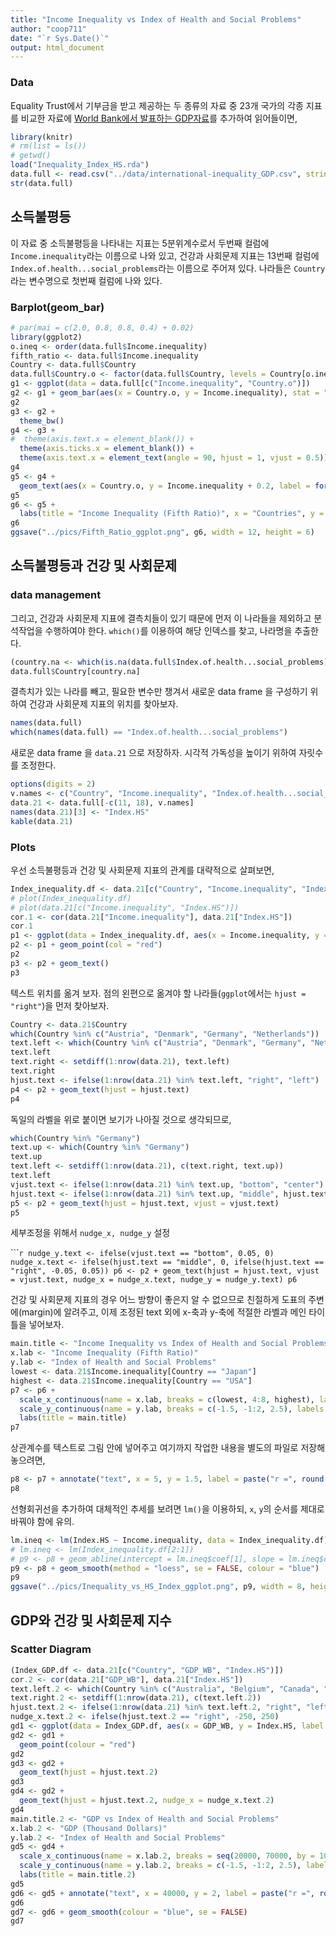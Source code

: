 ```yaml
---
title: "Income Inequality vs Index of Health and Social Problems"
author: "coop711"
date: "`r Sys.Date()`"
output: html_document
---
```


<!--
### Data Preparation

`xlsx` package는 Excel 자료를 다루는 데 매우 유용한데, `read.xlsx(filename, n)`의 구조로 되어 있으며, 여기서 `n`은 엑셀 시트의 번호이다.

```r
# install.packages("xlsx", repos = "https://cran.rstudio.com")
library(xlsx)
```
-->

### Data

Equality Trust에서 기부금을 받고 제공하는 두 종류의 자료 중 23개 국가의 각종 지표를 비교한 자료에 [World Bank에서 발표하는 GDP자료](https://en.wikipedia.org/wiki/List_of_countries_by_GDP_(PPP)_per_capita)를 추가하여 읽어들이면,

```r
library(knitr)
# rm(list = ls())
# getwd()
load("Inequality_Index_HS.rda")
data.full <- read.csv("../data/international-inequality_GDP.csv", stringsAsFactors = FALSE)
str(data.full)
```

## 소득불평등

이 자료 중 소득불평등을 나타내는 지표는 5분위계수로서 두번째 컬럼에 `Income.inequality`라는 이름으로 나와 있고, 건강과 사회문제 지표는 13번째 컬럼에 `Index.of.health...social_problems`라는 이름으로 주어져 있다. 나라들은 `Country`라는 변수명으로 첫번째 컬럼에 나와 있다. 

### Barplot(geom_bar)

```r
# par(mai = c(2.0, 0.8, 0.8, 0.4) + 0.02)
library(ggplot2)
o.ineq <- order(data.full$Income.inequality)
fifth_ratio <- data.full$Income.inequality
Country <- data.full$Country
data.full$Country.o <- factor(data.full$Country, levels = Country[o.ineq])
g1 <- ggplot(data = data.full[c("Income.inequality", "Country.o")]) 
g2 <- g1 + geom_bar(aes(x = Country.o, y = Income.inequality), stat = "identity", width = 0.8, fill = rev(rainbow(23, start = 0, end = 2/3)))
g2
g3 <- g2 + 
  theme_bw()
g4 <- g3 + 
#  theme(axis.text.x = element_blank()) + 
  theme(axis.ticks.x = element_blank()) +
  theme(axis.text.x = element_text(angle = 90, hjust = 1, vjust = 0.5))
g4
g5 <- g4 +
  geom_text(aes(x = Country.o, y = Income.inequality + 0.2, label = format(Income.inequality, digits = 3))) 
g5
g6 <- g5 +
  labs(title = "Income Inequality (Fifth Ratio)", x = "Countries", y = "Fifth Ratio")
g6
ggsave("../pics/Fifth_Ratio_ggplot.png", g6, width = 12, height = 6)
```

## 소득불평등과 건강 및 사회문제

### data management

그리고, 건강과 사회문제 지표에 결측치들이 있기 때문에 먼저 이 나라들을 제외하고 분석작업을 수행하여야 한다.
`which()`를 이용하여 해당 인덱스를 찾고, 나라명을 추출한다.

```r
(country.na <- which(is.na(data.full$Index.of.health...social_problems)))
data.full$Country[country.na]
```

결측치가 있는 나라를 빼고, 필요한 변수만 챙겨서 새로운 data frame 을 구성하기 위하여 건강과 사회문제 지표의 위치를 찾아보자.

```r
names(data.full)
which(names(data.full) == "Index.of.health...social_problems")
```

새로운 data frame 을 `data.21` 으로 저장하자. 시각적 가독성을 높이기 위하여 자릿수를 조정한다.

```r
options(digits = 2)
v.names <- c("Country", "Income.inequality", "Index.of.health...social_problems", "GDP_WB")
data.21 <- data.full[-c(11, 18), v.names]
names(data.21)[3] <- "Index.HS"
kable(data.21)
```

### Plots

우선 소득불평등과 건강 및 사회문제 지표의 관계를 대략적으로 살펴보면,

```r
Index_inequality.df <- data.21[c("Country", "Income.inequality", "Index.HS")]
# plot(Index_inequality.df)
# plot(data.21[c("Income.inequality", "Index.HS")])
cor.1 <- cor(data.21["Income.inequality"], data.21["Index.HS"])
cor.1
p1 <- ggplot(data = Index_inequality.df, aes(x = Income.inequality, y = Index.HS, label = Country)) + theme_bw()
p2 <- p1 + geom_point(col = "red")
p2
p3 <- p2 + geom_text()
p3
```

텍스트 위치를 옮겨 보자. 점의 왼편으로 옮겨야 할 나라들(`ggplot`에서는 `hjust = "right"`)을 먼저 찾아보자.

```r
Country <- data.21$Country
which(Country %in% c("Austria", "Denmark", "Germany", "Netherlands"))
text.left <- which(Country %in% c("Austria", "Denmark", "Germany", "Netherlands"))
text.left
text.right <- setdiff(1:nrow(data.21), text.left)
text.right
hjust.text <- ifelse(1:nrow(data.21) %in% text.left, "right", "left")
p4 <- p2 + geom_text(hjust = hjust.text)
p4
```

독일의 라벨을 위로 붙이면 보기가 나아질 것으로 생각되므로,

```r
which(Country %in% "Germany")
text.up <- which(Country %in% "Germany")
text.up
text.left <- setdiff(1:nrow(data.21), c(text.right, text.up))
text.left
vjust.text <- ifelse(1:nrow(data.21) %in% text.up, "bottom", "center")
hjust.text <- ifelse(1:nrow(data.21) %in% text.up, "middle", hjust.text)
p5 <- p2 + geom_text(hjust = hjust.text, vjust = vjust.text)
p5
```

세부조정을 위해서 `nudge_x, nudge_y` 설정

``````r
nudge_y.text <- ifelse(vjust.text == "bottom", 0.05, 0)
nudge_x.text <- ifelse(hjust.text == "middle", 0, ifelse(hjust.text == "right", -0.05, 0.05))
p6 <- p2 + geom_text(hjust = hjust.text, vjust = vjust.text, nudge_x = nudge_x.text, nudge_y = nudge_y.text)
p6
```

건강 및 사회문제 지표의 경우 어느 방향이 좋은지 알 수 없으므로 친절하게 도표의 주변에(margin)에 알려주고,
이제 조정된 text 외에 x-축과 y-축에 적절한 라벨과 메인 타이틀을 넣어보자.

```r
main.title <- "Income Inequality vs Index of Health and Social Problems" 
x.lab <- "Income Inequality (Fifth Ratio)"
y.lab <- "Index of Health and Social Problems"
lowest <- data.21$Income.inequality[Country == "Japan"]
highest <- data.21$Income.inequality[Country == "USA"]
p7 <- p6 +
  scale_x_continuous(name = x.lab, breaks = c(lowest, 4:8, highest), labels = c(lowest, 4:8, highest), limits = c(3, 9)) +
  scale_y_continuous(name = y.lab, breaks = c(-1.5, -1:2, 2.5), labels = c(expression("Better" %down% ""), -1:2, expression("Worse" %up% "")), limits = c(-1.5, 2.5)) +
  labs(title = main.title)
p7
```

상관계수를 텍스트로 그림 안에 넣어주고 여기까지 작업한 내용을 별도의 파일로 저장해 놓으려면,

```r
p8 <- p7 + annotate("text", x = 5, y = 1.5, label = paste("r =", round(cor.1, digits = 2)), size = 5)
p8
```

선형회귀선을 추가하여 대체적인 추세를 보려면 `lm()`을 이용하되, `x`, `y`의 순서를 제대로 바꿔야 함에 유의.

```r
lm.ineq <- lm(Index.HS ~ Income.inequality, data = Index_inequality.df)
# lm.ineq <- lm(Index_inequality.df[2:1])
# p9 <- p8 + geom_abline(intercept = lm.ineq$coef[1], slope = lm.ineq$coef[2], colour = "blue")
p9 <- p8 + geom_smooth(method = "loess", se = FALSE, colour = "blue")
p9
ggsave("../pics/Inequality_vs_HS_Index_ggplot.png", p9, width = 8, height = 6)
```

## GDP와 건강 및 사회문제 지수

### Scatter Diagram

```r
(Index_GDP.df <- data.21[c("Country", "GDP_WB", "Index.HS")])
cor.2 <- cor(data.21["GDP_WB"], data.21["Index.HS"])
text.left.2 <- which(Country %in% c("Australia", "Belgium", "Canada", "France"))
text.right.2 <- setdiff(1:nrow(data.21), c(text.left.2))
hjust.text.2 <- ifelse(1:nrow(data.21) %in% text.left.2, "right", "left")
nudge_x.text.2 <- ifelse(hjust.text.2 == "right", -250, 250)
gd1 <- ggplot(data = Index_GDP.df, aes(x = GDP_WB, y = Index.HS, label = Country)) + theme_bw()
gd2 <- gd1 + 
  geom_point(colour = "red")
gd2
gd3 <- gd2 + 
  geom_text(hjust = hjust.text.2)
gd3
gd4 <- gd2 + 
  geom_text(hjust = hjust.text.2, nudge_x = nudge_x.text.2)
gd4
main.title.2 <- "GDP vs Index of Health and Social Problems"
x.lab.2 <- "GDP (Thousand Dollars)"
y.lab.2 <- "Index of Health and Social Problems"
gd5 <- gd4 + 
  scale_x_continuous(name = x.lab.2, breaks = seq(20000, 70000, by = 10000), labels = seq(20, 70, by = 10), limits = c(20000, 70000)) +
  scale_y_continuous(name = y.lab.2, breaks = c(-1.5, -1:2, 2.5), labels = c(expression("Better" %down% ""), -1:2, expression("Worse" %up% "")), limits = c(-1.5, 2.5)) + 
  labs(title = main.title.2)
gd5
gd6 <- gd5 + annotate("text", x = 40000, y = 2, label = paste("r =", round(cor.2, digits = 2)), size = 5)
gd6
gd7 <- gd6 + geom_smooth(colour = "blue", se = FALSE)
gd7
```

<!--
### 미국의 경우

```r
data.usa <- read.xlsx("../data/USA-inequality.xls", 1, stringsAsFactors = FALSE)
str(data.usa)
```

당장 필요한 변수들만 모아서 data frame으로 재구성한다. 변수명 설정에 유의한다.

```r
data.usa.1 <- data.frame(Gini = data.usa$Income.Inequality,  HS.index = data.usa$Index.of.health...social.problems)
str(data.usa.1)
Gini <- data.usa.1$Gini
State <- data.usa$State
Abb <- data.usa$State.Abbrev
options(digits = 3)
kable(data.frame(State = State, State.Abb = Abb, data.usa.1))
```

주별 Gini계수를 `barplot()`으로 비교해 보자. 전부 0.4는 넘고 0.5는 넘지 않기 때문에 차이를 살피기 위해서 y축의 범위(`ylim = `)를 조정하였다. 이때 `xpd = FALSE`가 어떤 역할을 하는지 잘 알아두자.

```r
par(mai = c(2.0, 0.8, 0.8, 0.4) + 0.2)
o.Gini <- order(Gini)
b.Gini <- barplot(Gini[o.Gini], names.arg = State[o.Gini], col = rev(rainbow(50, start = 0, end = 4/6)), ylim = c(0.3, 0.52), xpd = FALSE, las = 2)
text(x = b.Gini[c(1, 25, 50)], y = Gini[o.Gini][c(1, 25, 50)] + 0.01, labels = format(Gini[o.Gini][c(1, 25, 50)], digits = 3))
title(main = "Gini Coefficients of United States")
```

간단한 산점도를 그리고, 추가 작업을 생각한다.

```r
plot(data.usa.1)
```

x-축과 y-축의 범위를 설정하고, `pch = 20`으로 다시 그린다.

```r
plot(data.usa.1, pch = 20, xlim = c(0.39, 0.51), ylim = c(-1.5, 2.0))
```

각 주의 약칭을 새겨넣는다.

```r
plot(data.usa.1, pch = 20, xlim = c(0.39, 0.51), ylim = c(-1.5, 2.0))
text(data.usa.1, labels = Abb, pos = 4)
```

겹쳐보이는 주의 약칭들로부터 인덱스를 추출한다.

```r
which(Abb %in% c("VT", "ME", "NE", "WA", "VA", "HI", "RI", "SC", "AR", "NC", "GA", "KY"))
```

점 왼쪽에 약칭을 넣을 주들의 인덱스를 저장한다. 나머지 인덱스는 오른쪽에 넣을 것으로 따로 저장한다.

```r
text.left.us <- which(Abb %in% c("VT", "ME", "NE", "WA", "VA", "HI", "RI", "SC", "AR", "NC", "GA", "KY"))
text.right.us <- setdiff(1:nrow(data.usa.1), text.left.us)
pos.text.us <- ifelse(1:nrow(data.usa.1) %in% text.left.us, 2, 4)
```

왼쪽, 오른쪽 위치를 조정한 주 약칭을 다시 넣는다.

```r
plot(data.usa.1, pch = 20, col = "red", xlim = c(0.39, 0.51), ylim = c(-1.5, 2.0))
text(data.usa.1, labels = Abb, pos = pos.text.us)
```

점 아래에 약칭을 넣을 주들의 인덱스를 찾는다. 왼쪽 인덱스, 오른쪽 인덱스에서 조정한다.

```r
text.down.us <- which(Abb %in% c("WA", "AR", "GA", "MN"))
which(text.left.us %in% text.down.us)
text.left.us <- setdiff(text.left.us, text.down.us)
text.right.us <- setdiff(text.right.us, text.down.us)
pos.text.us <- ifelse(1:nrow(data.usa.1) %in% text.down.us, 1, ifelse(1:nrow(data.usa.1) %in% text.left.us, 2, 4))
```

약칭 위치를 아래로 조정한 산점도를 다시 그린다.

```r
plot(data.usa.1, pch = 20, col = "red", xlim = c(0.39, 0.51), ylim = c(-1.5, 2.0))
text(data.usa.1, labels = Abb, pos = pos.text.us)
```

상관계수를 추가한다.

```r
plot(data.usa.1, pch = 20, col = "red", xlim = c(0.39, 0.51), ylim = c(-1.5, 2.0))
text(data.usa.1, labels = Abb, pos = pos.text.us)
cor.us <- cor(data.usa.1$HS.index, data.usa.1$Gini)
text(x = 0.42, y = 1.5, labels = paste("r =", round(cor.us, digits = 2)), col = "red", cex = 1.2)
```

단순회귀선을 추가한다.

```r
plot(data.usa.1, pch = 20, col = "red", xlim = c(0.39, 0.51), ylim = c(-1.5, 2.0))
text(data.usa.1, labels = Abb, pos = pos.text.us)
text(x = 0.42, y = 1.5, labels = paste("r =", round(cor.us, digits = 2)), col = "red", cex = 1.2)
# lm.ineq.us <- lm(HS.index ~ Gini, data = data.usa.1)
lm.ineq.us <- lm(data.usa.1[2:1])
abline(lm.ineq.us$coef, col = "blue")
# abline(lm(HS.index ~ Gini, data = data.usa.1)$coef)
```

주제목을 추가하고, `xlab`, `ylab`을 수정한다. 수직축의 의미를 명확히 한다.

```r
plot(data.usa.1, pch = 20, col = "red", xlim = c(0.39, 0.51), ylim = c(-1.5, 2.0), ann = FALSE)
text(data.usa.1, labels = Abb, pos = pos.text.us)
text(x = 0.42, y = 1.5, labels = paste("r =", round(cor.us, digits = 2)), col = "red", cex = 1.2)
abline(lm.ineq.us$coef, col = "blue")
mtext(c("Better", "Worse"), side = 2, at = c(-1.8, 2.3), las = 1)
main.title.us <- "Income Inequality vs Health and Social Index (USA)"
x.lab.us <- "Gini Coefficients"
y.lab.us <- "Index of Health and Social Problems"
title(main = main.title.us, xlab = x.lab.us, ylab = y.lab.us)
```
-->


<!--
```r
# ls()
save.image(file = "Inequality_Index_HS.rda")
```
-->









